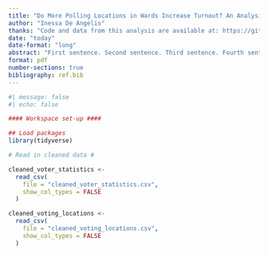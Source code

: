 ```yaml
---
title: "Do More Polling Locations in Wards Increase Turnout? An Analysis of the 2022 Toronto Municipal Election"
author: "Inessa De Angelis"
thanks: "Code and data from this analysis are available at: https://github.com/InessaDeAngelis/Toronto_Elections."
date: "today"
date-format: "long" 
abstract: "First sentence. Second sentence. Third sentence. Fourth sentence."
format: pdf
number-sections: true
bibliography: ref.bib
---
```


```r
#| message: false
#| echo: false

#### Workspace set-up ####

## Load packages
library(tidyverse)

# Read in cleaned data #

cleaned_voter_statistics <-
  read_csv(
    file = "cleaned_voter_statistics.csv",
    show_col_types = FALSE
  )

cleaned_voting_locations <-
  read_csv(
    file = "cleaned_voting_locations.csv",
    show_col_types = FALSE
  )

```
